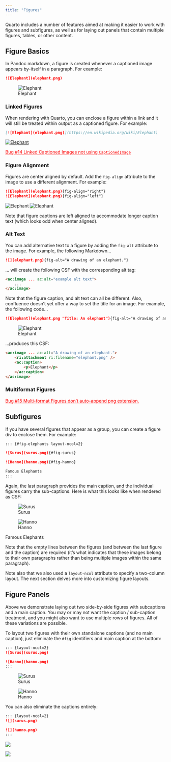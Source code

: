 ```yaml
---
title: "Figures"
---
```


Quarto includes a number of features aimed at making it easier to work with figures and subfigures, as well as for laying out panels that contain multiple figures, tables, or other content.

## Figure Basics

In Pandoc markdown, a figure is created whenever a captioned image appears by-itself in a paragraph. For example:

``` markdown
![Elephant](elephant.png)
```

![Elephant](elephant.png)

### Linked Figures

When rendering with Quarto, you can enclose a figure within a link and it will still be treated within output as a captioned figure. For example:

``` markdown
[![Elephant](elephant.png)](https://en.wikipedia.org/wiki/Elephant)
```

[![Elephant](elephant.png)](https://en.wikipedia.org/wiki/Elephant)

[Bug #14 Linked Captioned Images not using `CaptionedImage`](https://github.com/allenmanning/confluence/issues/14){style="color:red"}

### Figure Alignment

Figures are center aligned by default. Add the `fig-align` attribute to the image to use a different alignment. For example:

``` markdown
![Elephant](elephant.png){fig-align="right"}
![Elephant](elephant.png){fig-align="left"}
```
<!-- TODO Better Preview for figure alignment -->
![Elephant](elephant.png){fig-align="right"}
<!-- // NOTE:  Must have carrige return or else this will be emitted as an Image and not a Captioned Image -->
![Elephant](elephant.png){fig-align="left"}

Note that figure captions are left aligned to accommodate longer caption text (which looks odd when center aligned).

### Alt Text

You can add alternative text to a figure by adding the `fig-alt` attribute to the image. For example, the following Markdown...

``` markdown
![](elephant.png){fig-alt="A drawing of an elephant."}
```

... will create the following CSF with the corresponding alt tag:

``` html
<ac:image ... ac:alt="example alt text">
    ...
</ac:image>
```

Note that the figure caption, and alt text can all be different. Also, confluence doesn't yet offer a way to set the title for an image.  For example, the following code...

``` markdown
![Elephant](elephant.png "Title: An elephant"){fig-alt="A drawing of an elephant."}
```

<!-- TODO Preview - remove title as it makes it seem like confluence supports it -->

![Elephant](elephant.png "Title: An elephant"){fig-alt="A drawing of an elephant."}


...produces this CSF:

``` html
<ac:image ... ac:alt="A drawing of an elephant.">
    <ri:attachment ri:filename="elephant.png" />
    <ac:caption>
        <p>Elephant</p>
    </ac:caption>
</ac:image>
```

### Multiformat Figures

[Bug #15 Multi-format Figures don't auto-append png extension.](https://github.com/allenmanning/confluence/issues/15){style="color:red"}

## Subfigures

If you have several figures that appear as a group, you can create a figure div to enclose them. For example:

``` markdown
::: {#fig-elephants layout-ncol=2}

![Surus](surus.png){#fig-surus}

![Hanno](hanno.png){#fig-hanno}

Famous Elephants
:::
```

Again, the last paragraph provides the main caption, and the individual figures carry the sub-captions. Here is what this looks like when rendered as CSF:

<!-- TODO Preview subfigures in a table -->

::: {#fig-elephants layout-ncol=2}

![Surus](surus.png){#fig-surus}

![Hanno](hanno.png){#fig-hanno}

Famous Elephants
:::

Note that the empty lines between the figures (and between the last figure and the caption) are required (it's what indicates that these images belong to their own paragraphs rather than being multiple images within the same paragraph).

Note also that we also used a `layout-ncol` attribute to specify a two-column layout. The next section delves more into customizing figure layouts.

## Figure Panels

Above we demonstrate laying out two side-by-side figures with subcaptions and a main caption. You may or may not want the caption / sub-caption treatment, and you might also want to use multiple rows of figures. All of these variations are possible.

To layout two figures with their own standalone captions (and no main caption), just eliminate the `#fig` identifiers and main caption at the bottom:

``` markdown
::: {layout-ncol=2}
![Surus](surus.png)

![Hanno](hanno.png)
:::
```

::: {layout-ncol=2}
![Surus](surus.png)

![Hanno](hanno.png)
:::


You can also eliminate the captions entirely:

``` markdown
::: {layout-ncol=2}
![](surus.png)

![](hanno.png)
:::
```

::: {layout-ncol=2}
![](surus.png)

![](hanno.png)
:::
